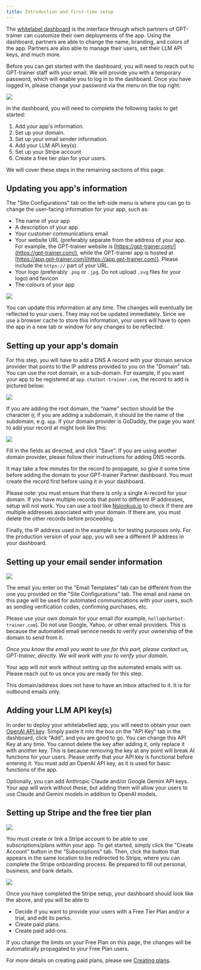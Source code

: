 ```yaml
---
title: Introduction and first-time setup
---
```


The [whitelabel dashboard](https://partners.gpt-trainer.com) is the interface through which partners of GPT-trainer can customize their own deployments of the app. Using the dashboard, partners are able to change the name, branding, and colors of the app. Partners are also able to manage their users, set their LLM API keys, and much more.

Before you can get started with the dashboard, you will need to reach out to GPT-trainer staff with your email. We will provide you with a temporary password, which will enable you to log in to the dashboard. Once you have logged in, please change your password via the menu on the top right:

<Frame>
  <img src="/images/whitelabel-dash-1.png" />
</Frame>

In the dashboard, you will need to complete the following tasks to get started:

1. Add your app's information.
2. Set up your domain.
3. Set up your email sender information.
4. Add your LLM API key(s).
5. Set up your Stripe account
6. Create a free tier plan for your users.

We will cover these steps in the remaining sections of this page.

## Updating you app's information

The "Site Configurations" tab on the left-side menu is where you can go to change the user-facing information for your app, such as:

- The name of your app
- A description of your app
- Your customer communications email
- Your website URL (preferably separate from the address of your app. For example, the GPT-trainer website is [https://gpt-trainer.com/](https://gpt-trainer.com/), while the GPT-trainer app is hosted at [https://app.gpt-trainer.com](https://app.gpt-trainer.com)). Please include the `https://` part of your URL.
- Your logo (preferably `.png` or `.jpg`. Do not upload `.svg` files for your logo) and favicon
- The colours of your app

<Frame>
  <img src="/images/whitelabel-dash-2.png" />
</Frame>

You can update this information at any time. The changes will eventually be reflected to your users. They may not be updated immediately. Since we use a browser cache to store this information, your users will have to open the app in a new tab or window for any changes to be reflected.

## Setting up your app's domain

For this step, you will have to add a DNS A record with your domain service provider that points to the IP address provided to you on the "Domain" tab. You can use the root domain, or a sub-domain. For example, if you want your app to be registered at `app.chatbot-trainer.com`, the record to add is pictured below:

<Frame>
  <img src="/images/whitelabel-dash-3.png" />
</Frame>

If you are adding the root domain, the "name" section should be the character `@`; if you are adding a subdomain, it should be the name of the subdomain, e.g. `app`. If your domain provider is GoDaddy, the page you want to add your record at might look like this:

<Frame>
  <img src="/images/whitelabel-dash-4.png" />
</Frame>

Fill in the fields as directed, and click "Save". If you are using another domain provider, please follow their instructions for adding DNS records.

It may take a few minutes for the record to propagate, so give it some time before adding the domain to your GPT-trainer Partner dashboard. You must create the record first before using it in your dashboard.

Please note: you must ensure that there is only a single A-record for your domain. If you have multiple records that point to different IP addresses, setup will not work. You can use a tool like [Nslookup.io](https://www.nslookup.io/website-to-ip-lookup/) to check if there are multiple addresses associated with your domain. If there are, you must delete the other records before proceeding.

Finally, the IP address used in the example is for testing purposes only. For the production version of your app, you will see a different IP address in your dashboard.

## Setting up your email sender information

<Frame>
  <img src="/images/whitelabel-dash-5.png" />
</Frame>

The email you enter on the "Email Templates" tab can be different from the one you provided on the "Site Configurations" tab. The email and name on this page will be used for automated communications with your users, such as sending verification codes, confirming purchases, etc.

Please use your own domain for your email (for example, `hello@chatbot-trainer.com`). Do not use Google, Yahoo, or other email providers. This is because the automated email service needs to verify your ownership of the domain to send from it.

_Once you know the email you want to use for this part, please contact us, GPT-trainer, directly. We will work with you to verify your domain._

<Warning>
  Your app will not work without setting up the automated emails with us. Please
  reach out to us once you are ready for this step.
</Warning>

This domain/address does not have to have an inbox attached to it. It is for outbound emails only.

## Adding your LLM API key(s)

In order to deploy your whitelabelled app, you will need to obtain your own [OpenAI API key](https://platform.openai.com/account/api-keys). Simply paste it into the box on the "API Key" tab in the dashboard, click "Add", and you are good to go. You can change this API Key at any time. You cannot delete the key after adding it, only replace it with another key. This is because removing the key at any point will break AI functions for your users. Please verify that your API key is functional before entering it. You must add an OpenAI API key, as it is used for basic functions of the app.

Optionally, you can add Anthropic Claude and/or Google Gemini API keys. Your app will work without these, but adding them will allow your users to use Claude and Gemini models in addition to OpenAI models.

## Setting up Stripe and the free tier plan

<Frame>
  <img src="/images/whitelabel-dash-6.png" />
</Frame>

You must create or link a Stripe account to be able to use subscriptions/plans within your app. To get started, simply click the "Create Account" button in the "Subscriptions" tab. Then, click the button that appears in the same location to be redirected to Stripe, where you can complete the Stripe onboarding process. Be prepared to fill out personal, business, and bank details.

<Frame>
  <img src="/images/whitelabel-dash-7.png" />
</Frame>

Once you have completed the Stripe setup, your dashboard should look like the above, and you will be able to

- Decide if you want to provide your users with a Free Tier Plan and/or a trial, and edit its perks.
- Create paid plans.
- Create paid add-ons.

If you change the limits on your Free Plan on this page, the changes will be automatically propagated to your Free Plan users.

For more details on creating paid plans, please see [Creating plans](whitelabel-plans).
